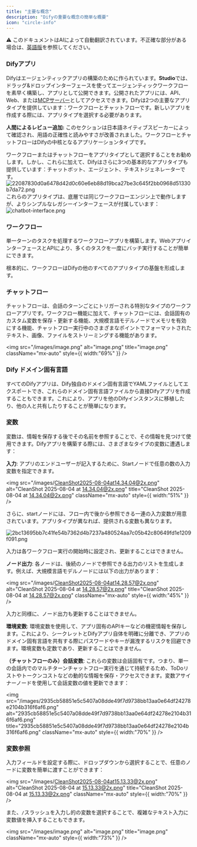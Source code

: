 ```yaml
---
title: "主要な概念"
description: "Difyの重要な概念の簡単な概要"
icon: "circle-info"
---
```


<Note> ⚠️ このドキュメントはAIによって自動翻訳されています。不正確な部分がある場合は、[英語版](/en/documentation/pages/getting-started/key-concepts)を参照してください。</Note>


### Difyアプリ

Difyはエージェンティックアプリの構築のために作られています。**Studio**では、ドラッグ&ドロップインターフェースを使ってエージェンティックワークフローを素早く構築し、アプリとして公開できます。公開されたアプリには、API、Web、または[MCPサーバー](/en/guides/application-publishing/publish-mcp)としてアクセスできます。Difyは2つの主要なアプリタイプを提供しています：ワークフローとチャットフローです。新しいアプリを作成する際には、アプリタイプを選択する必要があります。

**人間によるレビュー追加:**
このセクションは日本語ネイティブスピーカーによって確認され、用語の正確性と読みやすさが改善されました。ワークフローとチャットフローはDifyの中核となるアプリケーションタイプです。

<Info>
ワークフローまたはチャットフローをアプリタイプとして選択することをお勧めします。しかし、これらに加えて、Difyはさらに3つの基本的なアプリタイプも提供しています：チャットボット、エージェント、テキストジェネレーターです。
<img
  src="/images/22087830d0a6478d42d0c60e6eb88d19bca27be3c645f2bb0968d51330b7da72.png"
  alt="22087830d0a6478d42d0c60e6eb88d19bca27be3c645f2bb0968d51330b7da72.png"
  title="22087830d0a6478d42d0c60e6eb88d19bca27be3c645f2bb0968d51330b7da72.png"
  className="mt-1"
  style={{ width:"100%" }}
/>
これらのアプリタイプは、底層では同じワークフローエンジン上で動作しますが、よりシンプルなレガシーインターフェースが付属しています：
<img
  src="/images/chatbot-interface.png"
  alt="chatbot-interface.png"
  title="chatbot-interface.png"
  className="mt-1"
  style={{ width:"100%" }}
/>
</Info>

### ワークフロー

単一ターンのタスクを処理するワークフローアプリを構築します。WebアプリインターフェースとAPIにより、多くのタスクを一度にバッチ実行することが簡単にできます。

<Info>
  根本的に、ワークフローはDifyの他のすべてのアプリタイプの基盤を形成します。
</Info>

### チャットフロー

チャットフローは、会話のターンごとにトリガーされる特別なタイプのワークフローアプリです。ワークフロー機能に加えて、チャットフローには、会話固有のカスタム変数を保存・更新する機能、大規模言語モデルノードでメモリを有効にする機能、チャットフロー実行中のさまざまなポイントでフォーマットされたテキスト、画像、ファイルをストリーミングする機能があります。

<img
  src="/images/image.png"
  alt="image.png"
  title="image.png"
  className="mx-auto"
  style={{ width:"69%" }}
/>

### Dify ドメイン固有言語

すべてのDifyアプリは、Dify独自のドメイン固有言語でYAMLファイルとしてエクスポートでき、これらのドメイン固有言語ファイルから直接Difyアプリを作成することもできます。これにより、アプリを他のDifyインスタンスに移植したり、他の人と共有したりすることが簡単になります。

### 変数

変数は、情報を保存する後でその名前を参照することで、その情報を見つけて使用できます。Difyアプリを構築する際には、さまざまなタイプの変数に遭遇します：

**入力**: アプリのエンドユーザーが記入するために、Startノードで任意の数の入力変数を指定できます。

<img
  src="/images/CleanShot2025-08-04at14.34.04@2x.png"
  alt="CleanShot 2025-08-04 at 14.34.04@2x.png"
  title="CleanShot 2025-08-04 at 14.34.04@2x.png"
  className="mx-auto"
  style={{ width:"51%" }}
/>

さらに、startノードには、フロー内で後から参照できる一連の入力変数が用意されています。アプリタイプが異なれば、提供される変数も異なります。

![2bc13695bb7c41fe54b7362d4b7237a480524aa7c05b42c80649fd1e1209f091.png](/images/2bc13695bb7c41fe54b7362d4b7237a480524aa7c05b42c80649fd1e1209f091.png)

入力は各ワークフロー実行の開始時に設定され、更新することはできません。

**ノード出力**: 各ノードは、後続のノードで参照できる出力のリストを生成します。例えば、大規模言語モデルノードには以下の出力があります：

<img
  src="/images/CleanShot2025-08-04at14.28.57@2x.png"
  alt="CleanShot 2025-08-04 at 14.28.57@2x.png"
  title="CleanShot 2025-08-04 at 14.28.57@2x.png"
  className="mx-auto"
  style={{ width:"45%" }}
/>

入力と同様に、ノード出力も更新することはできません。

**環境変数**: 環境変数を使用して、アプリ固有のAPIキーなどの機密情報を保存します。これにより、シークレットとDifyアプリ自体を明確に分離でき、アプリのドメイン固有言語を共有する際にパスワードやキーが漏洩するリスクを回避できます。環境変数も定数であり、更新することはできません。

**（チャットフローのみ）会話変数**: これらの変数は会話固有です。つまり、単一の会話内でのマルチターンチャットフロー実行を通じて持続するため、ToDoリストやトークンコストなどの動的な情報を保存・アクセスできます。変数アサイナーノードを使用して会話変数の値を更新できます：

<img
  src="/images/2935cb58851e5c5407a08dde49f7d9738bb13aa0e64df24278e2104b316f6af6.png"
  alt="2935cb58851e5c5407a08dde49f7d9738bb13aa0e64df24278e2104b316f6af6.png"
  title="2935cb58851e5c5407a08dde49f7d9738bb13aa0e64df24278e2104b316f6af6.png"
  className="mx-auto"
  style={{ width:"70%" }}
/>

### 変数参照

入力フィールドを設定する際に、ドロップダウンから選択することで、任意のノードに変数を簡単に渡すことができます：

<img
  src="/images/CleanShot2025-08-04at15.13.33@2x.png"
  alt="CleanShot 2025-08-04 at 15.13.33@2x.png"
  title="CleanShot 2025-08-04 at 15.13.33@2x.png"
  className="mx-auto"
  style={{ width:"70%" }}
/>

また、`/`スラッシュを入力し的の変数を選択することで、複雑なテキスト入力に変数値を挿入することもできます。

<img
  src="/images/image.png"
  alt="image.png"
  title="image.png"
  className="mx-auto"
  style={{ width:"73%" }}
/>
